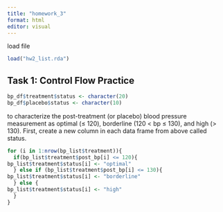 ```yaml
---
title: "homework_3"
format: html
editor: visual
---
```


load file

```r
load("hw2_list.rda")
```

## Task 1: Control Flow Practice
```r
bp_df$treatment$status <- character(20)
bp_df$placebo$status <- character(10)
```

to characterize the post-treatment (or placebo) blood pressure measurement as
 optimal (≤ 120), borderline (120 < bp ≤ 130), and high (> 130). First, create a new column
 in each data frame from above called status.
```r
for (i in 1:nrow(bp_list$treatment)){
  if(bp_list$treatment$post_bp[i] <= 120){
bp_list$treatment$status[i] <- "optimal"
  } else if (bp_list$treatment$post_bp[i] <= 130){
bp_list$treatment$status[i] <- "borderline"
  } else {
bp_list$treatment$status[i] <- "high"
  }
}
```
 
 